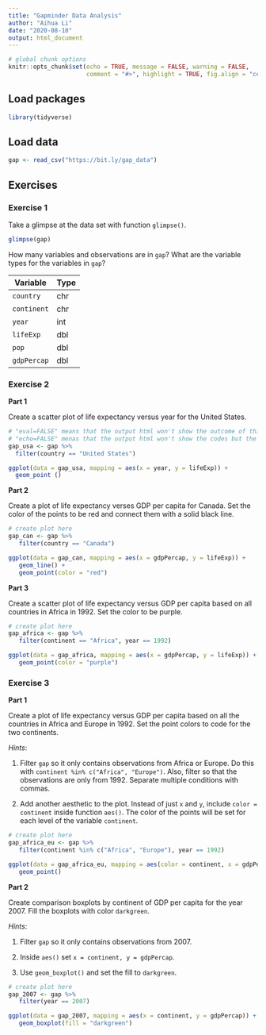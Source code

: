 ```yaml
---
title: "Gapminder Data Analysis"
author: "Aihua Li"
date: "2020-08-10"
output: html_document
---
```


```r
# global chunk options
knitr::opts_chunk$set(echo = TRUE, message = FALSE, warning = FALSE,
                      comment = "#>", highlight = TRUE, fig.align = "center")
```

## Load packages

```r
library(tidyverse)
```

## Load data

```r
gap <- read_csv("https://bit.ly/gap_data")
```

## Exercises

### Exercise 1

Take a glimpse at the data set with function `glimpse()`.

```r
glimpse(gap)  
```

How many variables and observations are in `gap`? What are the variable types
for the variables in `gap`?

Variable | Type
---------|----------
`country`      | chr
`continent`    | chr
`year`         | int 
`lifeExp`      | dbl
`pop`          | dbl
`gdpPercap`    | dbl

### Exercise 2

**Part 1**

Create a scatter plot of life expectancy versus year for the United States.

```r
# "eval=FALSE" means that the output html won't show the outcome of this code chunk but the codes
# "echo=FALSE" menas that the output html won't show the codes but the outcome
gap_usa <- gap %>% 
  filter(country == "United States")

ggplot(data = gap_usa, mapping = aes(x = year, y = lifeExp)) +
  geom_point ()
```

**Part 2**

Create a plot of life expectancy verses GDP per capita for Canada. Set the
color of the points to be red and connect them with a solid black line.

```r
# create plot here
gap_can <- gap %>% 
   filter(country == "Canada")

ggplot(data = gap_can, mapping = aes(x = gdpPercap, y = lifeExp)) + 
   geom_line() + 
   geom_point(color = "red")
```

**Part 3**

Create a scatter plot of life expectancy versus GDP per capita based on all 
countries in Africa in 1992. Set the color to be purple.

```r
# create plot here
gap_africa <- gap %>% 
   filter(continent == "Africa", year == 1992)

ggplot(data = gap_africa, mapping = aes(x = gdpPercap, y = lifeExp)) + 
   geom_point(color = "purple")
```

### Exercise 3

**Part 1**

Create a plot of life expectancy versus GDP per capita based on all the
countries in Africa and Europe in 1992. Set the point colors to code for the
two continents.

*Hints*:

1. Filter `gap` so it only contains observations from Africa or Europe.
   Do this with `continent %in% c("Africa", "Europe")`. Also, filter so that
   the observations are only from 1992. Separate multiple conditions with
   commas.
   
2. Add another aesthetic to the plot. Instead of just `x` and `y`, include
   `color = continent` inside function `aes()`. The color of the points will
   be set for each level of the variable `continent`.

```r
# create plot here
gap_africa_eu <- gap %>% 
   filter(continent %in% c("Africa", "Europe"), year == 1992)

ggplot(data = gap_africa_eu, mapping = aes(color = continent, x = gdpPercap, y = lifeExp)) +
   geom_point()
```

**Part 2**

Create comparison boxplots by continent of GDP per capita for the year 2007.
Fill the boxplots with color `darkgreen`.

*Hints*:

1. Filter `gap` so it only contains observations from 2007.

2. Inside `aes()` set `x = continent, y = gdpPercap`.

3. Use `geom_boxplot()` and set the fill to `darkgreen`.

```r
# create plot here
gap_2007 <- gap %>% 
   filter(year == 2007)

ggplot(data = gap_2007, mapping = aes(x = continent, y = gdpPercap)) + 
   geom_boxplot(fill = "darkgreen")
```


